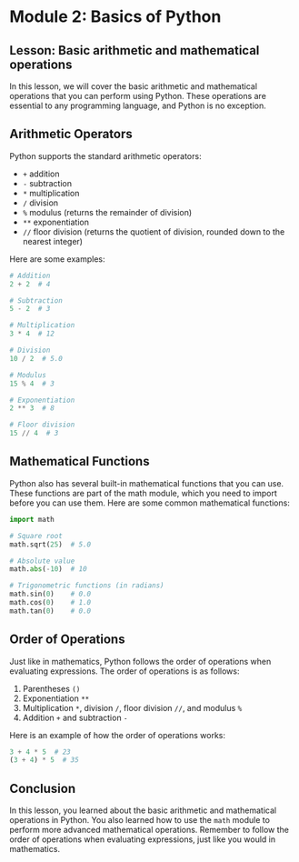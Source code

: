 # Module 2: Basics of Python

## Lesson: Basic arithmetic and mathematical operations

In this lesson, we will cover the basic arithmetic and mathematical operations that you can perform using Python. These operations are essential to any programming language, and Python is no exception.

## Arithmetic Operators

Python supports the standard arithmetic operators:

- `+` addition
- `-` subtraction
- `*` multiplication
- `/` division
- `%` modulus (returns the remainder of division)
- `**` exponentiation
- `//` floor division (returns the quotient of division, rounded down to the nearest integer)

Here are some examples:

```python
# Addition
2 + 2  # 4

# Subtraction
5 - 2  # 3

# Multiplication
3 * 4  # 12

# Division
10 / 2  # 5.0

# Modulus
15 % 4  # 3

# Exponentiation
2 ** 3  # 8

# Floor division
15 // 4  # 3
```

## Mathematical Functions

Python also has several built-in mathematical functions that you can use. These functions are part of the math module, which you need to import before you can use them. Here are some common mathematical functions:

```python
import math

# Square root
math.sqrt(25)  # 5.0

# Absolute value
math.abs(-10)  # 10

# Trigonometric functions (in radians)
math.sin(0)    # 0.0
math.cos(0)    # 1.0
math.tan(0)    # 0.0
```

## Order of Operations

Just like in mathematics, Python follows the order of operations when evaluating expressions. The order of operations is as follows:

1. Parentheses `()`
2. Exponentiation `**`
3. Multiplication `*`, division `/`, floor division `//`, and modulus `%`
4. Addition `+` and subtraction `-`

Here is an example of how the order of operations works:

```python
3 + 4 * 5  # 23
(3 + 4) * 5  # 35
```

## Conclusion

In this lesson, you learned about the basic arithmetic and mathematical operations in Python. You also learned how to use the `math` module to perform more advanced mathematical operations. Remember to follow the order of operations when evaluating expressions, just like you would in mathematics.
